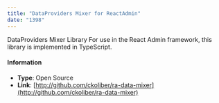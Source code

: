 ```yaml
---
title: "DataProviders Mixer for ReactAdmin"
date: "1398"
---
```


DataProviders Mixer Library For use in the React Admin framework, this library is implemented in TypeScript.

#### Information

-   **Type**: Open Source
-   **Link**: [http://github.com/ckoliber/ra-data-mixer](http://github.com/ckoliber/ra-data-mixer)
